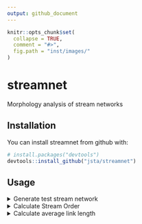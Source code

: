 ```yaml
---
output: github_document
---
```


<!-- README.md is generated from README.Rmd. Please edit that file -->

```r
knitr::opts_chunk$set(
  collapse = TRUE,
  comment = "#>",
  fig.path = "inst/images/"
)
```

# streamnet

Morphology analysis of stream networks 

## Installation

You can install streamnet from github with:

```r
# install.packages("devtools")
devtools::install_github("jsta/streamnet")
```

## Usage

<details>
 <summary>Generate test stream network</summary>

```r
library(sf)
library(ggplot2)
library(nhdR)
library(streamnet)

# Generate test dataset
bbox <- data.frame(xmin = -73.33838, ymin = 41.35841,
                   xmax = -73.14540, ymax = 41.48593)
b0 <- sf::st_sfc(sf::st_polygon(list(rbind(
    c(bbox$xmin, bbox$ymin),
    c(bbox$xmax, bbox$ymin),
    c(bbox$xmax, bbox$ymax),
    c(bbox$xmin, bbox$ymax),
    c(bbox$xmin, bbox$ymin)))))
sf::st_crs(b0) <- 4326
b0 <- st_transform(b0, sf::st_crs(nhdR::vpu_shp))

outlet <- terminal_reaches(
                 lon = st_coordinates(st_centroid(b0))[1], 
                 lat = st_coordinates(st_centroid(b0))[2])
outlet <- st_cast(st_line_sample(outlet, sample = 1), "POINT")

nhd <- nhd_plus_query(poly = b0, dsn = c("NHDFlowLine"))$sp$NHDFlowLine
```
</details>

<details>
 <summary>Calculate Stream Order</summary>
 
```r
Sys.setenv(GRASS_VERBOSE = -1) # suppress grass messages

res <- stream_order(lines = nhd, outlet = outlet)

coords <- st_coordinates(st_transform(outlet, 4326))
poly <- nhd_plus_query(coords[1], coords[2], 
                        dsn = "NHDWaterbody")$sp$NHDWaterbody

ggplot() + 
  geom_sf(data = poly, color = "white") +
  geom_sf(data = res, aes(color = strahler))
```
</details>

<details>
  <summary>Calculate average link length</summary>

```r
avg_link_length(lines = nhd)
```
</details>
